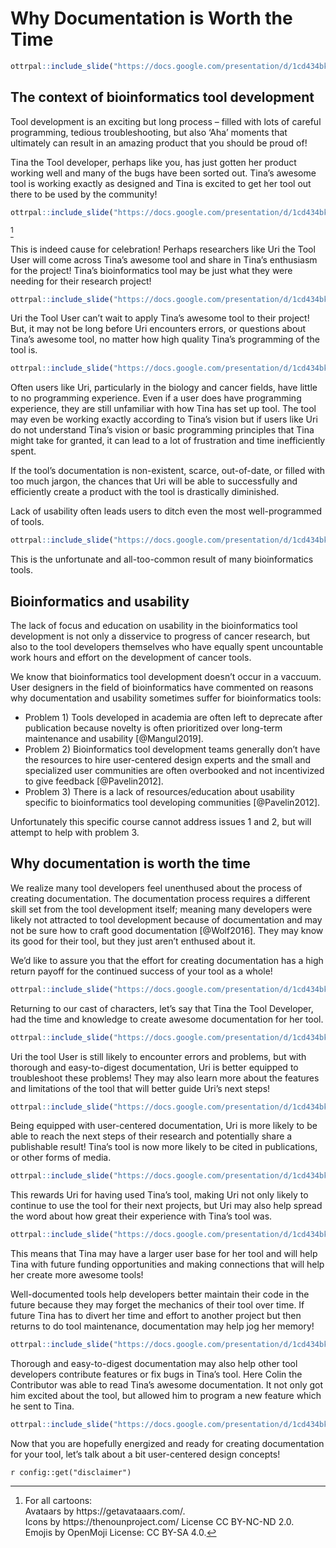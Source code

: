 
# Why Documentation is Worth the Time


```r
ottrpal::include_slide("https://docs.google.com/presentation/d/1cd434bkLer_CJ04GzpsZwzeEA9gjc5Ho6QimiHPbyEg/edit#slide=id.gd422c5de97_0_16")
```

## The context of bioinformatics tool development

Tool development is an exciting but long process -- filled with lots of careful programming, tedious troubleshooting, but also 'Aha' moments that ultimately can result in an amazing product that you should be proud of!

Tina the Tool developer, perhaps like you, has just gotten her product working well and many of the bugs have been sorted out. Tina's awesome tool is working exactly as designed and Tina is excited to get her tool out there to be used by the community!

```r
ottrpal::include_slide("https://docs.google.com/presentation/d/1cd434bkLer_CJ04GzpsZwzeEA9gjc5Ho6QimiHPbyEg/edit#slide=id.p")
```
^[For all cartoons:     
Avataars by https://getavataaars.com/.   
Icons by https://thenounproject.com/ License CC BY-NC-ND 2.0.     
Emojis by OpenMoji License: CC BY-SA 4.0.]

This is indeed cause for celebration! Perhaps researchers like Uri the Tool User will come across Tina's awesome tool and share in Tina's enthusiasm for the project! Tina's bioinformatics tool may be just what they were needing for their research project!

```r
ottrpal::include_slide("https://docs.google.com/presentation/d/1cd434bkLer_CJ04GzpsZwzeEA9gjc5Ho6QimiHPbyEg/edit#slide=id.gcf14585424_0_11")
```

Uri the Tool User can't wait to apply Tina's awesome tool to their project! But, it may not be long before Uri encounters errors, or questions about Tina's awesome tool, no matter how high quality Tina's programming of the tool is.

```r
ottrpal::include_slide("https://docs.google.com/presentation/d/1cd434bkLer_CJ04GzpsZwzeEA9gjc5Ho6QimiHPbyEg/edit#slide=id.gcf14585424_0_27")
```

Often users like Uri, particularly in the biology and cancer fields, have little to no programming experience. Even if a user does have programming experience, they are still unfamiliar with how Tina has set up tool. The tool may even be working exactly according to Tina's vision but if users like Uri do not understand Tina's vision or basic programming principles that Tina might take for granted, it can lead to a lot of frustration and time inefficiently spent.

If the tool's documentation is non-existent, scarce, out-of-date, or filled with too much jargon, the chances that Uri will be able to successfully and efficiently create a product with the tool is drastically diminished.

Lack of usability often leads users to ditch even the most well-programmed of tools.

```r
ottrpal::include_slide("https://docs.google.com/presentation/d/1cd434bkLer_CJ04GzpsZwzeEA9gjc5Ho6QimiHPbyEg/edit#slide=id.gcf14585424_0_60")
```

This is the unfortunate and all-too-common result of many bioinformatics tools.

## Bioinformatics and usability

The lack of focus and education on usability in the bioinformatics tool development is not only a disservice to progress of cancer research, but also to the tool developers themselves who have equally spent uncountable work hours and effort on the development of cancer tools.

We know that bioinformatics tool development doesn't occur in a vaccuum. User designers in the field of bioinformatics have commented on reasons why documentation and usability sometimes suffer for bioinformatics tools:

- Problem 1) Tools developed in academia are often left to deprecate after publication because novelty is often prioritized over long-term maintenance and usability [@Mangul2019].
- Problem 2) Bioinformatics tool development teams generally don't have the resources to hire user-centered design experts and the small and specialized user communities are often overbooked and not incentivized to give feedback [@Pavelin2012].  
- Problem 3) There is a lack of resources/education about usability specific to bioinformatics tool developing communities [@Pavelin2012].   

Unfortunately this specific course cannot address issues 1 and 2, but will attempt to help with problem 3.

## Why documentation is worth the time

We realize many tool developers feel unenthused about the process of creating documentation. The documentation process requires a different skill set from the tool development itself; meaning many developers were likely not attracted to tool development because of documentation and may not be sure how to craft good documentation [@Wolf2016]. They may know its good for their tool, but they just aren't enthused about it.

We'd like to assure you that the effort for creating documentation has a high return payoff for the continued success of your tool as a whole!

```r
ottrpal::include_slide("https://docs.google.com/presentation/d/1cd434bkLer_CJ04GzpsZwzeEA9gjc5Ho6QimiHPbyEg/edit#slide=id.gd228cc29d1_0_140")
```

Returning to our cast of characters, let's say that Tina the Tool Developer, had the time and knowledge to create awesome documentation for her tool.

```r
ottrpal::include_slide("https://docs.google.com/presentation/d/1cd434bkLer_CJ04GzpsZwzeEA9gjc5Ho6QimiHPbyEg/edit#slide=id.gcf14585424_0_47")
```

Uri the tool User is still likely to encounter errors and problems, but with thorough and easy-to-digest documentation, Uri is better equipped to troubleshoot these problems! They may also learn more about the features and limitations of the tool that will better guide Uri's next steps!

```r
ottrpal::include_slide("https://docs.google.com/presentation/d/1cd434bkLer_CJ04GzpsZwzeEA9gjc5Ho6QimiHPbyEg/edit#slide=id.gcf14585424_0_112")
```

Being equipped with user-centered documentation, Uri is more likely to be able to reach the next steps of their research and potentially share a publishable result! Tina's tool is now more likely to be cited in publications, or other forms of media.

```r
ottrpal::include_slide("https://docs.google.com/presentation/d/1cd434bkLer_CJ04GzpsZwzeEA9gjc5Ho6QimiHPbyEg/edit#slide=id.gcf14585424_0_144")
```

This rewards Uri for having used Tina's tool, making Uri not only likely to continue to use the tool for their next projects, but Uri may also help spread the word about how great their experience with Tina's tool was.

```r
ottrpal::include_slide("https://docs.google.com/presentation/d/1cd434bkLer_CJ04GzpsZwzeEA9gjc5Ho6QimiHPbyEg/edit#slide=id.gcf4eaa5799_5_49")
```

This means that Tina may have a larger user base for her tool and will help Tina with future funding opportunities and making connections that will help her create more awesome tools!

Well-documented tools help developers better maintain their code in the future because they may forget the mechanics of their tool over time. If future Tina has to divert her time and effort to another project but then returns to do tool maintenance, documentation may help jog her memory!

```r
ottrpal::include_slide("https://docs.google.com/presentation/d/1cd434bkLer_CJ04GzpsZwzeEA9gjc5Ho6QimiHPbyEg/edit#slide=id.gcf4eaa5799_5_79")
```

Thorough and easy-to-digest documentation may also help other tool developers contribute features or fix bugs in Tina's tool. Here Colin the Contributor was able to read Tina's awesome documentation. It not only got him excited about the tool, but allowed him to program a new feature which he sent to Tina.

```r
ottrpal::include_slide("https://docs.google.com/presentation/d/1cd434bkLer_CJ04GzpsZwzeEA9gjc5Ho6QimiHPbyEg/edit#slide=id.gcf4eaa5799_5_127")
```

Now that you are hopefully energized and ready for creating documentation for your tool, let's talk about a bit user-centered design concepts!

<div class = disclaimer>
`r config::get("disclaimer")`
</div>
